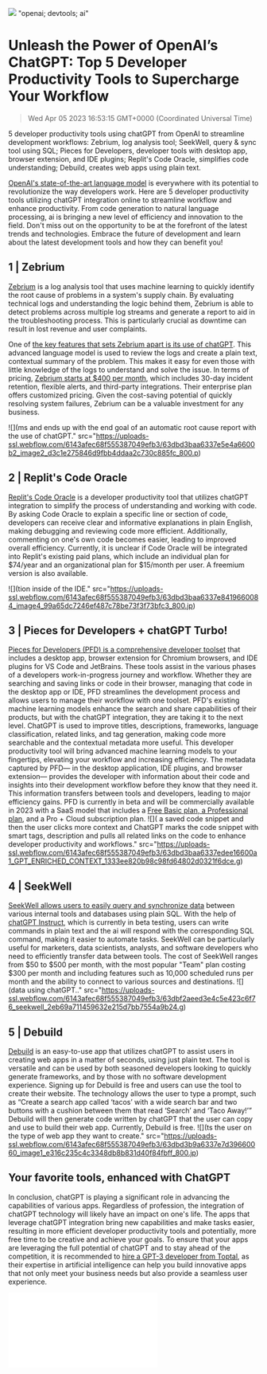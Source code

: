 ![](https://uploads-ssl.webflow.com/6143afec68f555387049efb3/63dbd3b9a6337e6ecc660042_chatgpt_15b0fc53864ba06921157a5d87c397cd_2000.jpeg)
"openai; devtools; ai"
# Unleash the Power of OpenAI’s ChatGPT: Top 5 Developer Productivity Tools to Supercharge Your Workflow
> Wed Apr 05 2023 16:53:15 GMT+0000 (Coordinated Universal Time)

5 developer productivity tools using chatGPT from OpenAI to streamline development workflows: Zebrium, log analysis tool; SeekWell, query &amp; sync tool using SQL; Pieces for Developers, developer tools with desktop app, browser extension, and IDE plugins; Replit's Code Oracle, simplifies code understanding; Debuild, creates web apps using plain text.

<a href="https://chat.openai.com/chat" target="_blank" rel="noopener noreferrer">OpenAI's state-of-the-art language model</a> is everywhere with its potential to revolutionize the way developers work. Here are 5 developer productivity tools utilizing chatGPT integration online to streamline workflow and enhance productivity. From code generation to natural language processing, ai is bringing a new level of efficiency and innovation to the field. Don't miss out on the opportunity to be at the forefront of the latest trends and technologies. Embrace the future of development and learn about the latest development tools and how they can benefit you!

## 1 | Zebrium

<a href="https://www.zebrium.com/product" target="_blank" rel="noopener noreferrer">Zebrium</a> is a log analysis tool that uses machine learning to quickly identify the root cause of problems in a system's supply chain. By evaluating technical logs and understanding the logic behind them, Zebrium is able to detect problems across multiple log streams and generate a report to aid in the troubleshooting process. This is particularly crucial as downtime can result in lost revenue and user complaints.

One of <a href="https://www.zebrium.com/blog/real-world-examples-of-gpt-3-plain-language-root-cause-summaries-zebrium?hsCtaTracking=25d77ce0-e943-4950-9f31-c644d26fa79f%7C043db473-214f-4c9a-b44b-24de1cca81f2" target="_blank" rel="noopener noreferrer">the key features that sets Zebrium apart is its use of chatGP</a><a href="https://www.zebrium.com/blog/real-world-examples-of-gpt-3-plain-language-root-cause-summaries-zebrium?hsCtaTracking=25d77ce0-e943-4950-9f31-c644d26fa79f%7C043db473-214f-4c9a-b44b-24de1cca81f2" target="_blank" rel="noopener noreferrer">T</a>. This advanced language model is used to review the logs and create a plain text, contextual summary of the problem. This makes it easy for even those with little knowledge of the logs to understand and solve the issue.
In terms of pricing, <a href="https://www.zebrium.com/pricing" target="_blank" rel="noopener noreferrer">Zebrium starts at $400 per month</a>, which includes 30-day incident retention, flexible alerts, and third-party integrations. Their enterprise plan offers customized pricing. Given the cost-saving potential of quickly resolving system failures, Zebrium can be a valuable investment for any business.

![](ms and ends up with the end goal of an automatic root cause report with the use of chatGPT." src="https://uploads-ssl.webflow.com/6143afec68f555387049efb3/63dbd3baa6337e5e4a6600b2_image2_d3c1e275846d9fbb4ddaa2c730c885fc_800.p)

## 2 | Replit's Code Oracle

<a href="https://gpt3demo.com/apps/repl-it" target="_blank" rel="noopener noreferrer">Replit's Code Oracle</a> is a developer productivity tool that utilizes chatGPT integration to simplify the process of understanding and working with code. By asking Code Oracle to explain a specific line or section of code, developers can receive clear and informative explanations in plain English, making debugging and reviewing code more efficient. Additionally, commenting on one's own code becomes easier, leading to improved overall efficiency. Currently, it is unclear if Code Oracle will be integrated into Replit's existing paid plans, which include an individual plan for $74/year and an organizational plan for $15/month per user. A freemium version is also available.

![](tion inside of the IDE." src="https://uploads-ssl.webflow.com/6143afec68f555387049efb3/63dbd3baa6337e8419660084_image4_99a65dc7246ef487c78be73f3f73bfc3_800.jp)

## 3 | Pieces for Developers + chatGPT Turbo!

<a href="https://code.pieces.app/plugins" target="_blank" rel="noopener noreferrer">Pieces for Developers (PFD)  is a comprehensive developer toolset</a> that includes a desktop app, browser extension for Chromium browsers, and IDE plugins for VS Code and JetBrains. These tools assist in the various phases of a developers work-in-progress journey and workflow. Whether they are searching and saving links or code in their browser, managing that code in the desktop app or IDE, PFD streamlines the development process and allows users to manage their workflow with one toolset.
PFD's existing machine learning models enhance the search and share capabilities of their products, but with the chatGPT integration, they are taking it to the next level. ChatGPT is used to improve titles, descriptions, frameworks, language classification, related links, and tag generation, making code more searchable and the contextual metadata more useful. This developer productivity tool will bring advanced machine learning models to your fingertips, elevating your workflow and increasing efficiency.
The metadata captured by PFD— in the desktop application, IDE plugins, and browser extension— provides the developer with information about their code and insights into their development workflow before they know that they need it. This information transfers between tools and developers, leading to major efficiency gains.
PFD is currently in beta and will be commercially available in 2023 with a SaaS model that includes a <a href="https://code.pieces.app/pricing" target="_blank" rel="noopener noreferrer">Free Basic plan, a Professional plan</a>, and a Pro + Cloud subscription plan.
![]( a saved code snippet and then the user clicks more context and ChatGPT marks the code snippet with smart tags, description and pulls all related links on the code to enhance developer productivity and workflows." src="https://uploads-ssl.webflow.com/6143afec68f555387049efb3/63dbd3baa6337edee16600a1_GPT_ENRICHED_CONTEXT_1333ee820b98c98fd64802d0321f6dce.g)

## 4 | SeekWell
<a href="https://www.seekwell.io/#features" target="_blank" rel="noopener noreferrer">SeekWell allows users to easily query and synchronize data</a> between various internal tools and databases using plain SQL. With the help of <a href="https://blog.seekwell.io/gpt3" target="_blank" rel="noopener noreferrer">chatGPT Instruct</a>, which is currently in beta testing, users can write commands in plain text and the ai will respond with the corresponding SQL command, making it easier to automate tasks. SeekWell can be particularly useful for marketers, data scientists, analysts, and software developers who need to efficiently transfer data between tools. The cost of SeekWell ranges from $50 to $500 per month, with the most popular &quot;Team&quot; plan costing $300 per month and including features such as 10,000 scheduled runs per month and the ability to connect to various sources and destinations.
![](data using chatGPT.." src="https://uploads-ssl.webflow.com/6143afec68f555387049efb3/63dbf2aeed3e4c5e423c6f76_seekwell_2eb69a711459632e215d7bb7554a9b24.g)

## 5 | Debuild
<a href="https://debuild.app/" target="_blank" rel="noopener noreferrer">Debuild</a> is an easy-to-use app that utilizes chatGPT to assist users in creating web apps in a matter of seconds, using just plain text. The tool is versatile and can be used by both seasoned developers looking to quickly generate frameworks, and by those with no software development experience. Signing up for Debuild is free and users can use the tool to create their website.
The technology allows the user to type a prompt, such as “Create a search app called ‘tacos’ with a wide search bar and two buttons with a cushion between them that read ‘Search’ and ‘Taco Away!’” Debuild will then generate code written by chatGPT that the user can copy and use to build their web app. Currently, Debuild is free.
![](ts the user on the type of web app they want to create." src="https://uploads-ssl.webflow.com/6143afec68f555387049efb3/63dbd3b9a6337e7d39660060_image1_e316c235c4c3348db8b831d40f84fbff_800.jp)

## Your favorite tools, enhanced with ChatGPT
In conclusion, chatGPT is playing a significant role in advancing the capabilities of various apps. Regardless of profession, the integration of chatGPT technology will likely have an impact on one's life. The apps that leverage chatGPT integration bring new capabilities and make tasks easier, resulting in more efficient developer productivity tools and potentially, more free time to be creative and achieve your goals. To ensure that your apps are leveraging the full potential of chatGPT and to stay ahead of the competition, it is recommended to <a href="https://www.toptal.com/gpt-3">hire a GPT-3 developer from Toptal</a>, as their expertise in artificial intelligence can help you build innovative apps that not only meet your business needs but also provide a seamless user experience.

![](387049efb3/641db6aef30500791645f1f1_untitled-drawing_aa7e667ac1af53b336663ab291af20bd_800.p)

